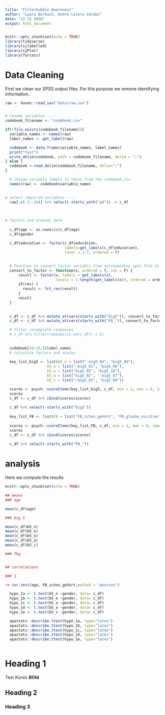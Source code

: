 ```yaml
---
title: "Filterbubble Awareness"
author: "Laura Burbach, André Calero Valdez"
date: "12 12 2018"
output: html_document
---
```


```r
knitr::opts_chunk$set(echo = TRUE)
library(tidyverse)
library(sjlabelled)
library(sjPlot)
library(forcats)
```

# Data Cleaning
First we clean our SPSS output files. For this purpose we remove identifying information..
```r
raw <- haven::read_sav("data/raw.sav")


# rename variables ---- 
codebook_filename <- "codebook.csv"

if(!file.exists(codebook_filename)){
  variable_names <- names(raw)
  label_names <- get_label(raw)

  codebook <- data.frame(variable_names, label_names)
  print("test")
  write_delim(codebook, path = codebook_filename, delim = ";")
} else {
  codebook <-read_delim(codebook_filename, delim=";")
}

  # Change variable labels to those from the codebook.csv
  names(raw) <- codebook$variable_names
  

# select required variables ----
  raw[,c(-1:-10)] %>% select(-starts_with("p0")) -> c_df
  
  
  
# factors and ordinal data
  
  c_df$age <- as.numeric(c_df$age)
  c_df$gender
 
  c_df$education <- factor(c_df$education, 
                           labels=get_labels(c_df$education), 
                           level = 1:7, ordered = T)

  
  # Function to convert factor variabls from surveymonkey spss file to usable factors
  convert_to_factor <- function(x, ordered = T, rev = F) {
      result <- factor(x, labels = get_labels(x), 
                       levels = 1:length(get_labels(x)), ordered = ordered )
      if(rev) {
        result <- fct_rev(result)
      }
      result
  }
  
  
  c_df <- c_df %>% mutate_at(vars(starts_with("big5")), convert_to_factor, rev = T )
  c_df <- c_df %>% mutate_at(vars(starts_with("FB_")), convert_to_factor, rev = T )

  # filter incomplete responses
  # c_df %>% filter(rowSums(is.na(c_df)) < 5)
  
  
  codebook[16:25,]$label_names
  # calculate factors and scales
  
  key_list_big5 <- list(b5_n = list("-big5_04", "big5_09"),
                   b5_e = list("-big5_01", "big5_06"),
                   b5_o = list("big5_05", "big5_10"),
                   b5_a = list("big5_02", "-big5_07"),
                   b5_c = list("-big5_03", "big5_08"))

  scores <- psych::scoreItems(key_list_big5, c_df, min = 1, max = 6, impute = "mean")  
  scores
  c_df <- c_df %>% cbind(scores$scores) 
  
  c_df %>% select(-starts_with("big5"))
  
  key_list_FB <- list(FB = list("FB_schon_gehört", "FB_glaube_existiert", "FB_betrifft_persönlich", "FB_Problem", "FB_interessante_Beiträge", "FB_bewusstes_Vorgehen"))
  
  scores <- psych::scoreItems(key_list_FB, c_df, min = 1, max = 6, impute = "mean")  
  scores
  c_df <- c_df %>% cbind(scores$scores) 
  
  c_df %>% select(-starts_with("FB_"))

```

# analysis
Here we compute the results
```r
knitr::opts_chunk$set(echo = TRUE)

## means
### age

mean(c_df$age)

### big 5 

mean(c_df$b5_n)
mean(c_df$b5_e)
mean(c_df$b5_o)
mean(c_df$b5_a)
mean(c_df$b5_c)

### fbg


## correlations

### 1

<> cor.test(age, FB_schon_gehört,method = "pearson")

  hypo_1a <- t.test(b5_n ~gender, data= c_df)
  hypo_1b <- t.test(b5_e ~gender, data= c_df)
  hypo_1c <- t.test(b5_o ~gender, data= c_df)
  hypo_1d <- t.test(b5_a ~gender, data= c_df)
  hypo_1e <- t.test(b5_c ~gender, data= c_df)

  apastats::describe.ttest(hypo_1a, type="latex")
  apastats::describe.ttest(hypo_1b, type="latex")
  apastats::describe.ttest(hypo_1c, type="latex")  
  apastats::describe.ttest(hypo_1d, type="latex")  
  apastats::describe.ttest(hypo_1e, type="latex")  
  

```










# Heading 1
Text  *Kursiv* **BOld**

## Heading 2

### Heading 3





